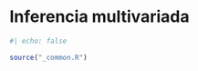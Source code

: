 # Inferencia multivariada {#sec-communicate-intro .unnumbered}

```r
#| echo: false

source("_common.R")
```
